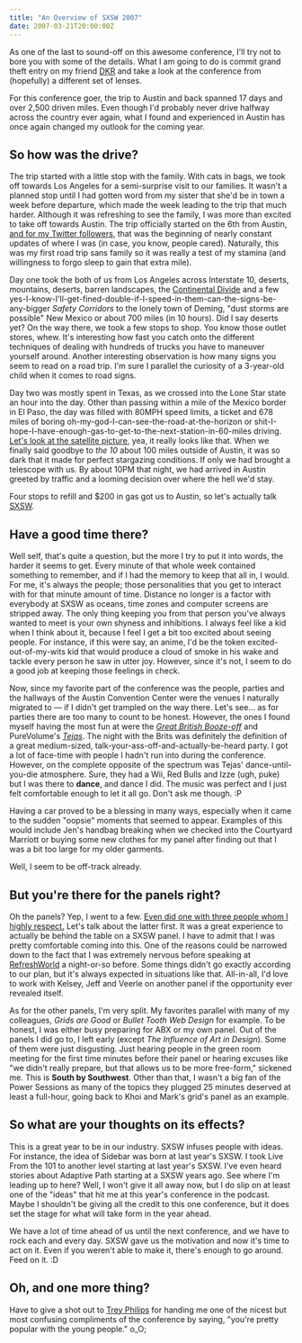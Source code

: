```yaml
---
title: "An Overview of SXSW 2007"
date: 2007-03-21T20:00:00Z
---
```


As one of the last to sound-off on this awesome conference, I'll try not to bore you with some of the details. What I am going to do is commit grand theft entry on my friend [DKR][1] and take a look at the conference from (hopefully) a different set of lenses.

For this conference goer, the trip to Austin and back spanned 17 days and over 2,500 driven miles. Even though I'd probably never drive halfway across the country ever again, what I found and experienced in Austin has once again changed my outlook for the coming year.

## So how was the drive?

The trip started with a little stop with the family. With cats in bags, we took off towards Los Angeles for a semi-surprise visit to our families. It wasn't a planned stop until I had gotten word from my sister that she'd be in town a week before departure, which made the week leading to the trip that much harder. Although it was refreshing to see the family, I was more than excited to take off towards Austin. The trip officially started on the 6th from Austin, [and for my Twitter followers][2], that was the beginning of nearly constant updates of where I was (in case, you know, people cared). Naturally, this was my first road trip sans family so it was really a test of my stamina (and willingness to forgo sleep to gain that extra mile).

Day one took the both of us from Los Angeles across Interstate 10, deserts, mountains, deserts, barren landscapes, the [Continental Divide][3] and a few yes-I-know-I'll-get-fined-double-if-I-speed-in-them-can-the-signs-be-any-bigger _Safety Corridors_ to the lonely town of Deming, "dust storms are possible" New Mexico or about 700 miles (in 10 hours). Did I say deserts yet? On the way there, we took a few stops to shop. You know those outlet stores, whew. It's interesting how fast you catch onto the different techniques of dealing with hundreds of trucks you have to maneuver yourself around. Another interesting observation is how many signs you seem to read on a road trip. I'm sure I parallel the curiosity of a 3-year-old child when it comes to road signs.

Day two was mostly spent in Texas, as we crossed into the Lone Star state an hour into the day. Other than passing within a mile of the Mexico border in El Paso, the day was filled with 80MPH speed limits, a ticket and 678 miles of boring oh-my-god-I-can-see-the-road-at-the-horizon or shit-I-hope-I-have-enough-gas-to-get-to-the-next-station-in-60-miles driving. [Let's look at the satellite picture][4], yea, it really looks like that. When we finally said goodbye to _the 10_ about 100 miles outside of Austin, it was so dark that it made for perfect stargazing conditions. If only we had brought a telescope with us. By about 10PM that night, we had arrived in Austin greeted by traffic and a looming decision over where the hell we'd stay.

Four stops to refill and $200 in gas got us to Austin, so let's actually talk [SXSW][5].

## Have a good time there?

Well self, that's quite a question, but the more I try to put it into words, the harder it seems to get. Every minute of that whole week contained something to remember, and if I had the memory to keep that all in, I would. For me, it's always the people; those personalities that you get to interact with for that minute amount of time. Distance no longer is a factor with everybody at SXSW as oceans, time zones and computer screens are stripped away. The only thing keeping you from that person you've always wanted to meet is your own shyness and inhibitions. I always feel like a kid when I think about it, because I feel I get a bit too excited about seeing people. For instance, if this were say, an anime, I'd be the token excited-out-of-my-wits kid that would produce a cloud of smoke in his wake and tackle every person he saw in utter joy. However, since it's not, I seem to do a good job at keeping those feelings in check.

Now, since my favorite part of the conference was the people, parties and the hallways of the Austin Convention Center were the venues I naturally migrated to &mdash; if I didn't get trampled on the way there. Let's see... as for parties there are too many to count to be honest. However, the ones I found myself having the most fun at were the _[Great British Booze-off][6]_ and PureVolume's _[Tejas][7]_. The night with the Brits was definitely the definition of a great medium-sized, talk-your-ass-off-and-actually-be-heard party. I got a lot of face-time with people I hadn't run into during the conference. However, on the complete opposite of the spectrum was Tejas' dance-until-you-die atmosphere. Sure, they had a Wii, Red Bulls and Izze (ugh, puke) but I was there to **dance**, and dance I did. The music was perfect and I just felt comfortable enough to let it all go. Don't ask me though. :P

Having a car proved to be a blessing in many ways, especially when it came to the sudden "oopsie" moments that seemed to appear. Examples of this would include Jen's handbag breaking when we checked into the Courtyard Marriott or buying some new clothes for my panel after finding out that I was a bit too large for my older garments.

Well, I seem to be off-track already.

## But you're there for the panels right?

Oh the panels? Yep, I went to a few. [Even did one with three people whom I highly respect.][8] Let's talk about the latter first. It was a great experience to actually be behind the table on a SXSW panel. I have to admit that I was pretty comfortable coming into this. One of the reasons could be narrowed down to the fact that I was extremely nervous before speaking at [RefreshWorld][9] a night-or-so before. Some things didn't go exactly according to our plan, but it's always expected in situations like that. All-in-all, I'd love to work with Kelsey, Jeff and Veerle on another panel if the opportunity ever revealed itself.

As for the other panels, I'm very split. My favorites parallel with many of my colleagues, _Grids are Good_ or _Bullet Tooth Web Design_ for example. To be honest, I was either busy preparing for ABX or my own panel. Out of the panels I did go to, I left early (except _The Influence of Art in Design_). Some of them were just disgusting. Just hearing people in the green room meeting for the first time minutes before their panel or hearing excuses like "we didn't really prepare, but that allows us to be more free-form," sickened me. This is **South by Southwest**. Other than that, I wasn't a big fan of the Power Sessions as many of the topics they plugged 25 minutes deserved at least a full-hour, going back to Khoi and Mark's grid's panel as an example.

## So what are your thoughts on its effects?

This is a great year to be in our industry. SXSW infuses people with ideas. For instance, the idea of Sidebar was born at last year's SXSW. I took Live From the 101 to another level starting at last year's SXSW. I've even heard stories about Adaptive Path starting at a SXSW years ago. See where I'm leading up to here? Well, I won't give it all away now, but I do slip on at least one of the "ideas" that hit me at this year's conference in the podcast. Maybe I shouldn't be giving all the credit to this one conference, but it does set the stage for what will take form in the year ahead.

We have a lot of time ahead of us until the next conference, and we have to rock each and every day. SXSW gave us the motivation and now it's time to act on it. Even if you weren't able to make it, there's enough to go around. Feed on it. :D

## Oh, and one more thing?
Have to give a shot out to [Trey Philips][10] for handing me one of the nicest but most confusing compliments of the conference by saying, "you're pretty popular with the young people." o_O;

[1]: http://dkeithrobinson.com/
[2]: http://twitter.com/bryanveloso/
[3]: http://en.wikipedia.org/wiki/Continental_divide
[4]: http://maps.google.com/maps?f=q&hl=en&q=Deming,+NM+to+Austin,+TX&layer=&sll=33.024535,-113.000591&sspn=16.985767,17.050781&ie=UTF8&z=6&ll=31.240985,-102.744141&spn=17.316636,17.050781&t=h&om=1
[5]: http://sxsw.com/interactive/
[6]: http://upcoming.org/event/144002/
[7]: http://www.purevolume.com/promotions/tejas2007/indoors
[8]: http://designworkflows.com/
[9]: http://www.refreshingcities.org/
[10]: http://www.treyp.com/
